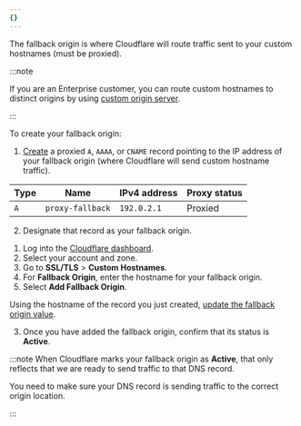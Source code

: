 ```yaml
---
{}
---
```



The fallback origin is where Cloudflare will route traffic sent to your custom hostnames (must be proxied).

:::note

If you are an Enterprise customer, you can route custom hostnames to distinct origins by using [custom origin server](/cloudflare-for-platforms/cloudflare-for-saas/start/advanced-settings/custom-origin/).

:::

To create your fallback origin:

1. [Create](/dns/manage-dns-records/how-to/create-dns-records/#create-dns-records) a proxied `A`, `AAAA`, or `CNAME` record pointing to the IP address of your fallback origin (where Cloudflare will send custom hostname traffic).

<Example>

| **Type** | **Name**         | **IPv4 address** | **Proxy status** |
| -------- | ---------------- | ---------------- | ---------------- |
| `A`      | `proxy-fallback` | `192.0.2.1`      | Proxied          |

</Example>

2. Designate that record as your fallback origin.

<Tabs syncKey="dashPlusAPI"> <TabItem label="Dashboard">

1. Log into the [Cloudflare dashboard](https://dash.cloudflare.com).
2. Select your account and zone.
3. Go to **SSL/TLS** > **Custom Hostnames**.
4. For **Fallback Origin**, enter the hostname for your fallback origin.
5. Select **Add Fallback Origin**.

</TabItem> <TabItem label="API">

Using the hostname of the record you just created, [update the fallback origin value](/api/resources/custom_hostnames/subresources/fallback_origin/methods/update/).

</TabItem> </Tabs>

3. Once you have added the fallback origin, confirm that its status is **Active**.

:::note
When Cloudflare marks your fallback origin as **Active**, that only reflects that we are ready to send traffic to that DNS record.

You need to make sure your DNS record is sending traffic to the correct origin location.

:::
